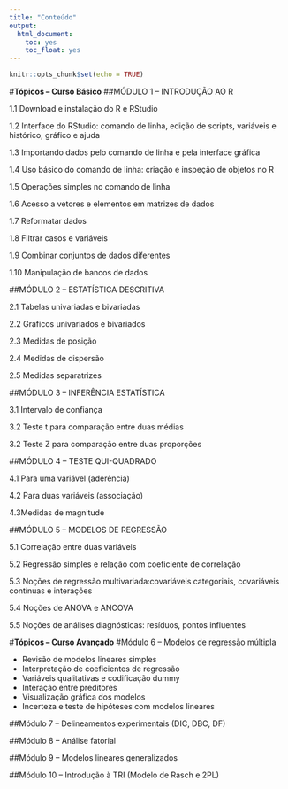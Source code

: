 ```yaml
---
title: "Conteúdo"
output:  
  html_document:  
    toc: yes  
    toc_float: yes 
---
```


```r
knitr::opts_chunk$set(echo = TRUE)
```
#**Tópicos – Curso Básico**
##MÓDULO 1 – INTRODUÇÃO AO R

1.1 Download e instalação do R e RStudio

1.2 Interface do RStudio: comando de linha, edição de scripts, variáveis e histórico, gráfico e ajuda

1.3 Importando dados pelo comando de linha e pela interface gráfica

1.4 Uso básico do comando de linha: criação e inspeção de objetos no R

1.5 Operações simples no comando de linha

1.6 Acesso a vetores e elementos em matrizes de dados

1.7 Reformatar dados

1.8 Filtrar casos e variáveis

1.9 Combinar conjuntos de dados diferentes

1.10 Manipulação de bancos de dados

##MÓDULO 2 – ESTATÍSTICA DESCRITIVA

2.1 Tabelas univariadas e bivariadas

2.2 Gráficos univariados e bivariados

2.3 Medidas de posição

2.4 Medidas de dispersão

2.5 Medidas separatrizes

##MÓDULO 3 – INFERÊNCIA ESTATÍSTICA

3.1 Intervalo de confiança

3.2 Teste t para comparação entre duas médias

3.2 Teste Z para comparação entre duas proporções

##MÓDULO 4 – TESTE QUI-QUADRADO

4.1 Para uma variável (aderência)

4.2 Para duas variáveis (associação)

4.3Medidas de magnitude

##MÓDULO 5 – MODELOS DE REGRESSÃO

5.1 Correlação entre duas variáveis

5.2 Regressão simples e relação com coeficiente de correlação

5.3 Noções de regressão multivariada:covariáveis categoriais, covariáveis contínuas e interações

5.4 Noções de ANOVA e ANCOVA

5.5 Noções de análises diagnósticas: resíduos, pontos influentes

#**Tópicos – Curso Avançado**
#Módulo 6 – Modelos de regressão múltipla

- Revisão de modelos lineares simples
- Interpretação de coeficientes de regressão
- Variáveis qualitativas e codificação dummy
- Interação entre preditores
- Visualização gráfica dos modelos
- Incerteza e teste de hipóteses com modelos lineares

##Módulo 7 – Delineamentos experimentais (DIC, DBC, DF)

##Módulo 8 – Análise fatorial

##Módulo 9 – Modelos lineares generalizados

##Módulo 10 – Introdução à TRI (Modelo de Rasch e 2PL)
